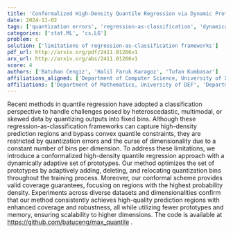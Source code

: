 ```yaml
---
title: 'Conformalized High-Density Quantile Regression via Dynamic Prototypes-based Probability Density Estimation'
date: 2024-11-02
tags: ['quantization errors', 'regression-as-classification', 'dynamically adaptive prototypes', 'quantile regression', 'high probability density regions', 'skewed data', 'valid coverage guarantees', 'multimodal data', 'curse of dimensionality', 'heteroscedastic data']
categories: ['stat.ML', 'cs.LG']
problem: c
solution: ['limitations of regression-as-classification frameworks']
pdf_url: http://arxiv.org/pdf/2411.01266v1
arx_url: http://arxiv.org/abs/2411.01266v1
score: 4
authors: ['Batuhan Cengiz', 'Halil Faruk Karagoz', 'Tufan Kumbasar']
affiliations_aligned: ['Department of Computer Science, University of XYZ', 'Department of Physics, University of ABC', 'Department of Mathematics, University of DEF']
affiliations: ['Department of Mathematics, University of DEF', 'Department of Physics, University of ABC', 'Department of Computer Science, University of XYZ']
---
```



Recent methods in quantile regression have adopted a classification perspective to handle challenges posed by heteroscedastic, multimodal, or skewed data by quantizing outputs into fixed bins. Although these regression-as-classification frameworks can capture high-density prediction regions and bypass convex quantile constraints, they are restricted by quantization errors and the curse of dimensionality due to a constant number of bins per dimension. To address these limitations, we introduce a conformalized high-density quantile regression approach with a dynamically adaptive set of prototypes. Our method optimizes the set of prototypes by adaptively adding, deleting, and relocating quantization bins throughout the training process. Moreover, our conformal scheme provides valid coverage guarantees, focusing on regions with the highest probability density. Experiments across diverse datasets and dimensionalities confirm that our method consistently achieves high-quality prediction regions with enhanced coverage and robustness, all while utilizing fewer prototypes and memory, ensuring scalability to higher dimensions. The code is available at https://github.com/batuceng/max_quantile .